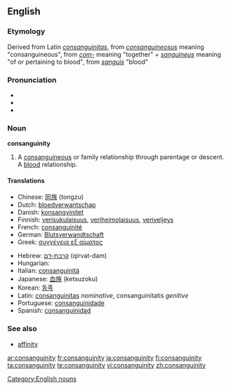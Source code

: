 {{wikipedia}}
==English==

===Etymology===
Derived from Latin ''[[consanguinitas]]'', from ''[[consanguineosus]]'' meaning "consanguineous", from ''[[com-]]'' meaning "together" + ''[[sanguineus]]'' meaning "of or pertaining to blood", from ''[[sanguis]]'' "blood"

===Pronunciation===
*{{IPA|/kɑnsæŋˈgwɪnɪti/}}
*{{SAMPA|/kAnseIN"gwInIti/}}
*{{audio|en-us-consanguinity.ogg|Audio (US)}}

===Noun===
'''consanguinity'''

# A [[consanguineous]] or family relationship through parentage or descent.  A [[blood]] relationship.

====Translations====
{{trans-top|a blood relationship}}
*Chinese: [[同族]] (tongzu)
*Dutch: [[bloedverwantschap]]
*Danish: [[konsangvinitet]]
*Finnish: [[verisukulaisuus]], [[veriheimolaisuus]], [[veriveljeys]]
*French: [[consanguinité]]
*German: [[Blutsverwandtschaft]] {{f}}
*Greek: [[συγγένεια εξ αίματος]]
{{trans-mid}}
*Hebrew: [[קרבת-דם]] (qirvat-dam)
*Hungarian: {{t|hu|vérrokonság}}
*Italian: [[consanguinità]]
*Japanese: [[血族]] (ketsuzoku)
*Korean: [[동족]]
*Latin: [[consanguinitas]] ''nominative'', consanguinitatis ''genitive''
*Portuguese: [[consanguinidade]]
*Spanish: [[consanguinidad]]
{{trans-bottom}}

===See also===
*[[affinity]]

[[Category:English nouns]]

[[ar:consanguinity]]
[[fr:consanguinity]]
[[ja:consanguinity]]
[[fi:consanguinity]]
[[ta:consanguinity]]
[[te:consanguinity]]
[[vi:consanguinity]]
[[zh:consanguinity]]
